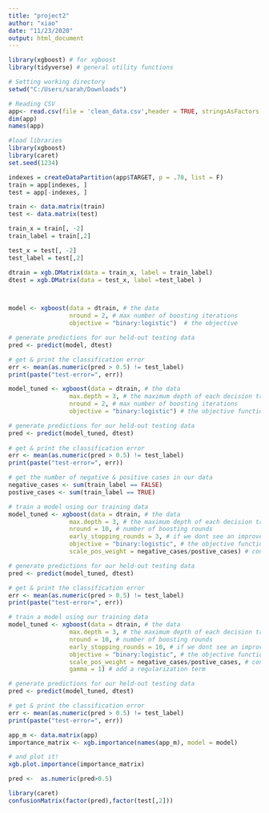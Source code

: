 ---
title: "project2"
author: "xiao"
date: "11/23/2020"
output: html_document
---

```{r}
library(xgboost) # for xgboost
library(tidyverse) # general utility functions

# Setting working directory
setwd("C:/Users/sarah/Downloads")

# Reading CSV
app<- read.csv(file = 'clean_data.csv',header = TRUE, stringsAsFactors = TRUE)
dim(app)
names(app)
```


```{r}

#load libraries
library(xgboost)
library(caret)
set.seed(1234)

indexes = createDataPartition(app$TARGET, p = .70, list = F)
train = app[indexes, ]
test = app[-indexes, ]

train <- data.matrix(train)
test <- data.matrix(test)

train_x = train[, -2]
train_label = train[,2]

test_x = test[, -2]
test_label = test[,2]

dtrain = xgb.DMatrix(data = train_x, label = train_label)
dtest = xgb.DMatrix(data = test_x, label =test_label )




```


```{r}
model <- xgboost(data = dtrain, # the data   
                 nround = 2, # max number of boosting iterations
                 objective = "binary:logistic")  # the objective
```

```{r}

# generate predictions for our held-out testing data
pred <- predict(model, dtest)

# get & print the classification error
err <- mean(as.numeric(pred > 0.5) != test_label)
print(paste("test-error=", err))
```
```{r}
model_tuned <- xgboost(data = dtrain, # the data           
                 max.depth = 3, # the maximum depth of each decision tree
                 nround = 2, # max number of boosting iterations
                 objective = "binary:logistic") # the objective function 

# generate predictions for our held-out testing data
pred <- predict(model_tuned, dtest)
 
# get & print the classification error
err <- mean(as.numeric(pred > 0.5) != test_label)
print(paste("test-error=", err))
```
```{r}
# get the number of negative & positive cases in our data
negative_cases <- sum(train_label == FALSE)
postive_cases <- sum(train_label == TRUE)

# train a model using our training data
model_tuned <- xgboost(data = dtrain, # the data           
                 max.depth = 3, # the maximum depth of each decision tree
                 nround = 10, # number of boosting rounds
                 early_stopping_rounds = 3, # if we dont see an improvement in this many rounds, stop
                 objective = "binary:logistic", # the objective function
                 scale_pos_weight = negative_cases/postive_cases) # control for imbalanced classes

# generate predictions for our held-out testing data
pred <- predict(model_tuned, dtest)

# get & print the classification error
err <- mean(as.numeric(pred > 0.5) != test_label)
print(paste("test-error=", err))
```

```{r}
# train a model using our training data
model_tuned <- xgboost(data = dtrain, # the data           
                 max.depth = 3, # the maximum depth of each decision tree
                 nround = 10, # number of boosting rounds
                 early_stopping_rounds = 10, # if we dont see an improvement in this many rounds, stop
                 objective = "binary:logistic", # the objective function
                 scale_pos_weight = negative_cases/postive_cases, # control for imbalanced classes
                 gamma = 1) # add a regularization term

# generate predictions for our held-out testing data
pred <- predict(model_tuned, dtest)

# get & print the classification error
err <- mean(as.numeric(pred > 0.5) != test_label)
print(paste("test-error=", err))
```
```{r}
app_m <- data.matrix(app)
importance_matrix <- xgb.importance(names(app_m), model = model)

# and plot it!
xgb.plot.importance(importance_matrix)
```

```{r}

pred <-  as.numeric(pred>0.5)

library(caret)
confusionMatrix(factor(pred),factor(test[,2]))

```
